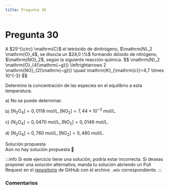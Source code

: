 ```yaml
---
title: Pregunta 30
---
```



# Pregunta 30

<div className="exercise">
A $25^{\circ} \mathrm{C}$ el tetróxido de dinitrógeno, $\mathrm{N}_2 \mathrm{O}_4$, se disocia un $24,0 \%$ formando dióxido de nitrógeno, $\mathrm{NO}_2$, según la siguiente reacción química.
$$
\mathrm{N}_2 \mathrm{O}_{4(\mathrm{~g})} \leftrightarrows 2 \mathrm{NO}_{2(\mathrm{~g})} \quad \mathrm{K}_{\mathrm{c}}=4,7 \times 10^{-3}
$$

Determine la concentración de las especies en el equilibrio a esta temperatura.

a) No se puede determinar.

b) $\left[\mathrm{N}_2 \mathrm{O}_4\right]=0,0118 \mathrm{~mol} / \mathrm{L},\left[\mathrm{NO}_2\right]=7,44 \times 10^{-3} \mathrm{~mol} / \mathrm{L}$.

c) $\left[\mathrm{N}_2 \mathrm{O}_4\right]=0,0470 \mathrm{~mol} / \mathrm{L},\left[\mathrm{NO}_2\right]=0,0149 \mathrm{~mol} / \mathrm{L}$.

d) $\left[\mathrm{N}_2 \mathrm{O}_4\right]=0,760 \mathrm{~mol} / \mathrm{L},\left[\mathrm{NO}_2\right]=0,480 \mathrm{~mol} / \mathrm{L}$.
</div>

<MDXDetails>
<summary>Solución propuesta</summary>

<div className="exercise">
Aún no hay solución propuesta 🥲
</div>

:::info
Si este ejercicio tiene una solución, podría estar incorrecta. Si deseas proponer una solución alternativa, manda tu solución abriendo
un Pull Request en el [repositorio](https://github.com/crow-rojas/apuntes-fundamentals/pulls) de GitHub con el archivo
`.mdx` correspondiente.
:::

</MDXDetails>

### Comentarios

<Disqus
  url="https://crow-rojas.github.io/apuntes-fundamentals/docs/science/chemistry/exercises/2023-2/p30"
  identifier="docs/science/chemistry/exercises/2023-2/p30"
  title="2023-2 Quimica - Pregunta 30"
/>
